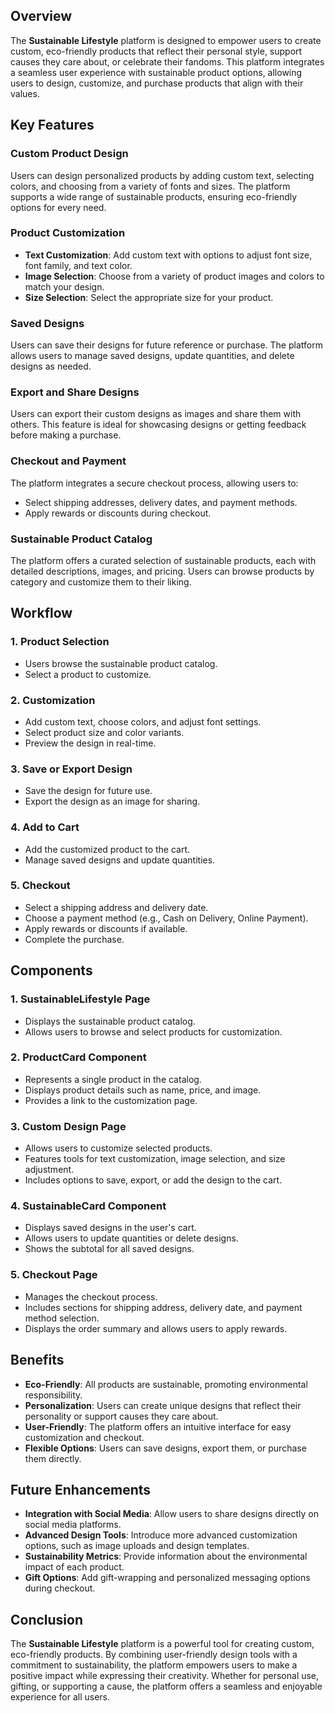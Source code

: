 ## Overview

The **Sustainable Lifestyle** platform is designed to empower users to create custom, eco-friendly products that reflect their personal style, support causes they care about, or celebrate their fandoms. This platform integrates a seamless user experience with sustainable product options, allowing users to design, customize, and purchase products that align with their values.

## Key Features

### Custom Product Design

Users can design personalized products by adding custom text, selecting colors, and choosing from a variety of fonts and sizes. The platform supports a wide range of sustainable products, ensuring eco-friendly options for every need.

### Product Customization

- **Text Customization**: Add custom text with options to adjust font size, font family, and text color.
- **Image Selection**: Choose from a variety of product images and colors to match your design.
- **Size Selection**: Select the appropriate size for your product.

### Saved Designs

Users can save their designs for future reference or purchase. The platform allows users to manage saved designs, update quantities, and delete designs as needed.

### Export and Share Designs

Users can export their custom designs as images and share them with others. This feature is ideal for showcasing designs or getting feedback before making a purchase.

### Checkout and Payment

The platform integrates a secure checkout process, allowing users to:

- Select shipping addresses, delivery dates, and payment methods.
- Apply rewards or discounts during checkout.

### Sustainable Product Catalog

The platform offers a curated selection of sustainable products, each with detailed descriptions, images, and pricing. Users can browse products by category and customize them to their liking.

## Workflow

### 1. Product Selection

- Users browse the sustainable product catalog.
- Select a product to customize.

### 2. Customization

- Add custom text, choose colors, and adjust font settings.
- Select product size and color variants.
- Preview the design in real-time.

### 3. Save or Export Design

- Save the design for future use.
- Export the design as an image for sharing.

### 4. Add to Cart

- Add the customized product to the cart.
- Manage saved designs and update quantities.

### 5. Checkout

- Select a shipping address and delivery date.
- Choose a payment method (e.g., Cash on Delivery, Online Payment).
- Apply rewards or discounts if available.
- Complete the purchase.

## Components

### 1. SustainableLifestyle Page

- Displays the sustainable product catalog.
- Allows users to browse and select products for customization.

### 2. ProductCard Component

- Represents a single product in the catalog.
- Displays product details such as name, price, and image.
- Provides a link to the customization page.

### 3. Custom Design Page

- Allows users to customize selected products.
- Features tools for text customization, image selection, and size adjustment.
- Includes options to save, export, or add the design to the cart.

### 4. SustainableCard Component

- Displays saved designs in the user's cart.
- Allows users to update quantities or delete designs.
- Shows the subtotal for all saved designs.

### 5. Checkout Page

- Manages the checkout process.
- Includes sections for shipping address, delivery date, and payment method selection.
- Displays the order summary and allows users to apply rewards.

## Benefits

- **Eco-Friendly**: All products are sustainable, promoting environmental responsibility.
- **Personalization**: Users can create unique designs that reflect their personality or support causes they care about.
- **User-Friendly**: The platform offers an intuitive interface for easy customization and checkout.
- **Flexible Options**: Users can save designs, export them, or purchase them directly.

## Future Enhancements

- **Integration with Social Media**: Allow users to share designs directly on social media platforms.
- **Advanced Design Tools**: Introduce more advanced customization options, such as image uploads and design templates.
- **Sustainability Metrics**: Provide information about the environmental impact of each product.
- **Gift Options**: Add gift-wrapping and personalized messaging options during checkout.

## Conclusion

The **Sustainable Lifestyle** platform is a powerful tool for creating custom, eco-friendly products. By combining user-friendly design tools with a commitment to sustainability, the platform empowers users to make a positive impact while expressing their creativity. Whether for personal use, gifting, or supporting a cause, the platform offers a seamless and enjoyable experience for all users.
